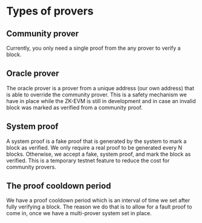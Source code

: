 # Types of provers

## Community prover

Currently, you only need a single proof from the any prover to verify a block. 

## Oracle prover

The oracle prover is a prover from a unique address (our own address) that is able to override the community prover. This is a safety mechanism we have in place while the ZK-EVM is still in development and in case an invalid block was marked as verified from a community proof.

## System proof

A system proof is a fake proof that is generated by the system to mark a block as verified. We only require a real proof to be generated every N blocks. Otherwise, we accept a fake, system proof, and mark the block as verified. This is a temporary testnet feature to reduce the cost for community provers.

## The proof cooldown period

We have a proof cooldown period which is an interval of time we set after fully verifying a block. The reason we do that is to allow for a fault proof to come in, once we have a multi-prover system set in place.

